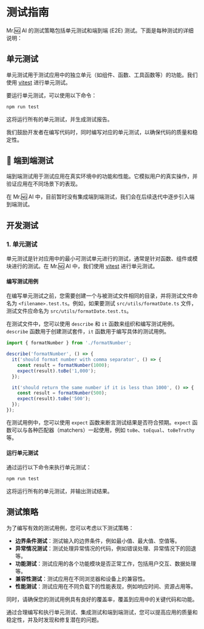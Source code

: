 # 测试指南

Mr.🆖 AI 的测试策略包括单元测试和端到端 (E2E) 测试。下面是每种测试的详细说明：

## 单元测试

单元测试用于测试应用中的独立单元（如组件、函数、工具函数等）的功能。我们使用 [vitest][vitest-url] 进行单元测试。

要运行单元测试，可以使用以下命令：

```bash
npm run test
```

这将运行所有的单元测试，并生成测试报告。

我们鼓励开发者在编写代码时，同时编写对应的单元测试，以确保代码的质量和稳定性。

## 🚧 端到端测试

端到端测试用于测试应用在真实环境中的功能和性能。它模拟用户的真实操作，并验证应用在不同场景下的表现。

在 Mr.🆖 AI 中，目前暂时没有集成端到端测试，我们会在后续迭代中逐步引入端到端测试。

## 开发测试

### 1. 单元测试

单元测试是针对应用中的最小可测试单元进行的测试，通常是针对函数、组件或模块进行的测试。在 Mr.🆖 AI 中，我们使用 [vitest][vitest-url] 进行单元测试。

#### 编写测试用例

在编写单元测试之前，您需要创建一个与被测试文件相同的目录，并将测试文件命名为 `<filename>.test.ts`。例如，如果要测试 `src/utils/formatDate.ts` 文件，测试文件应命名为 `src/utils/formatDate.test.ts`。

在测试文件中，您可以使用 `describe` 和 `it` 函数来组织和编写测试用例。`describe` 函数用于创建测试套件，`it` 函数用于编写具体的测试用例。

```ts
import { formatNumber } from './formatNumber';

describe('formatNumber', () => {
  it('should format number with comma separator', () => {
    const result = formatNumber(1000);
    expect(result).toBe('1,000');
  });

  it('should return the same number if it is less than 1000', () => {
    const result = formatNumber(500);
    expect(result).toBe('500');
  });
});
```

在测试用例中，您可以使用 `expect` 函数来断言测试结果是否符合预期。`expect` 函数可以与各种匹配器（matchers）一起使用，例如 `toBe`、`toEqual`、`toBeTruthy` 等。

#### 运行单元测试

通过运行以下命令来执行单元测试：

```bash
npm run test
```

这将运行所有的单元测试，并输出测试结果。

## 测试策略

为了编写有效的测试用例，您可以考虑以下测试策略：

- **边界条件测试**：测试输入的边界条件，例如最小值、最大值、空值等。
- **异常情况测试**：测试处理异常情况的代码，例如错误处理、异常情况下的回退等。
- **功能测试**：测试应用的各个功能模块是否正常工作，包括用户交互、数据处理等。
- **兼容性测试**：测试应用在不同浏览器和设备上的兼容性。
- **性能测试**：测试应用在不同负载下的性能表现，例如响应时间、资源占用等。

同时，请确保您的测试用例具有良好的覆盖率，覆盖到应用中的关键代码和功能。

通过合理编写和执行单元测试、集成测试和端到端测试，您可以提高应用的质量和稳定性，并及时发现和修复潜在的问题。

[vitest-url]: https://vitest.dev/
